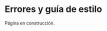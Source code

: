 ```{=latex}
\thispagestyle{primerapagina}
```

# Errores y guía de estilo

::: {.en-construccion data-latex=""}
Página en construcción.
:::

